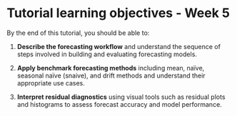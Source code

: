 # Tutorial learning objectives - Week 5

By the end of this tutorial, you should be able to:

1. **Describe the forecasting workflow** and understand the sequence of steps involved in building and evaluating forecasting models.

2. **Apply benchmark forecasting methods** including mean, naïve, seasonal naïve (snaive), and drift methods and understand their appropriate use cases.

3. **Interpret residual diagnostics** using visual tools such as residual plots and histograms to assess forecast accuracy and model performance.
